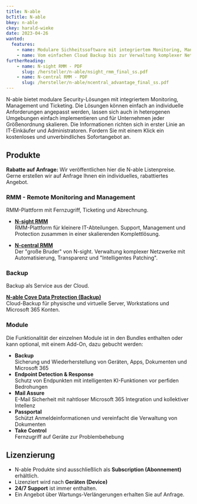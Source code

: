 ```yaml
---
title: N-able
bcTitle: N-able
bkey: n-able
ckey: harald-wieke
date: 2023-04-26
wanted:
  features:
    - name: Modulare Sichheitssoftware mit integriertem Monitoring, Management und Ticketing
    - name: Vom einfachen Cloud Backup bis zur Verwaltung komplexer Netzwerke mit N-central
furtherReading:
    - name: N-sight RMM - PDF
      slug: /hersteller/n-able/nsight_rmm_final_ss.pdf
    - name: N-central RMM - PDF
      slug: /hersteller/n-able/ncentral_advantage_final_ss.pdf
---
```




<Intro>

  N-able bietet modulare Security-Lösungen mit integriertem Monitoring, Management und Ticketing. Die Lösungen können einfach an individuelle Anforderungen angepasst werden, lassen sich auch in heterogenen Umgebungen einfach implementieren und für Unternehmen jeder Größenordnung skalieren.
  Die Informationen richten sich in erster Linie an IT-Einkäufer und Administratoren.
  Fordern Sie mit einem Klick ein kostenloses und unverbindliches Sofortangebot an.

</Intro>

<TOC />


## Produkte


<Info>

 **Rabatte auf Anfrage:** Wir veröffentlichen hier die N-able Listenpreise. Gerne erstellen wir auf Anfrage Ihnen ein individuelles, rabattiertes Angebot.

</Info>



### RMM - Remote Monitoring and Management

<Info type="light">

RMM-Plattform mit Fernzugriff, Ticketing und Abrechnung.

<ArrowList>

  - **[N-sight RMM](/hersteller/n-able/n-sight/)** <br />
  RMM-Plattform für kleinere IT-Abteilungen. Support, Management und Protection zusammen in einer skalierenden Komplettlösung.

  - **[N-central RMM](/hersteller/n-able/n-central/)** <br />
  Der "große Bruder" von N-sight. Verwaltung komplexer Netzwerke mit Automatisierung, Transparenz und "Intelligentes Patching".

</ArrowList>

</Info>


### Backup

<Info type="light">

Backup als Service aus der Cloud.

<ArrowItem>

**[N-able Cove Data Protection (Backup)](/hersteller/n-able/backup/)** <br />
Cloud-Backup für physische und virtuelle Server, Workstations und Microsoft 365 Konten.

</ArrowItem>


</Info>

### Module

<ArrowList>

Die Funktionalität der einzelnen Module ist in den Bundles enthalten oder kann optional, mit einem Add-On, dazu gebucht werden:

- **Backup** <br />Sicherung und Wiederherstellung von Geräten, Apps, Dokumenten und Microsoft 365
- **Endpoint Detection & Response** <br />Schutz von Endpunkten mit intelligenten KI-Funktionen vor perfiden Bedrohungen
- **Mail Assure** <br />E-Mail Sicherheit mit nahtloser Microsoft 365 Integration und kollektiver Intellenz
- **Passportal** <br />Schützt Anmeldeinformationen und vereinfacht die Verwaltung von Dokumenten
- **Take Control** <br />Fernzugriff auf Geräte zur Problembehebung

</ArrowList>


## Lizenzierung

<ArrowList>

  - N-able Produkte sind ausschließlich als **Subscription (Abonnement)** erhältlich.
  - Lizenziert wird nach **Geräten (Device)**
  - **24/7 Support** ist immer enthalten.
  - Ein Angebot über Wartungs-Verlängerungen erhalten Sie auf Anfrage.

</ArrowList>
